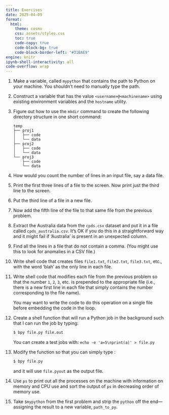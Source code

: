 ```yaml
---
title: Exercises
date: 2025-04-09
format:
  html:
    theme: cosmo
    css: assets/styles.css
    toc: true
    code-copy: true
    code-block-bg: true
    code-block-border-left: "#31BAE9" 
engine: knitr
ipynb-shell-interactivity: all
code-overflow: wrap
---
```



1.  Make a variable, called `mypython` that contains the path to Python
    on your machine. You shouldn't need to manually type the path.
2.  Construct a variable that has the value `<username>@<machinename>` using
    existing environment variables and the `hostname` utility.
3.  Figure out how to use the `mkdir` command to create the following
    directory structure in one short command:


        temp
        ├── proj1
        │   ├── code
        │   └── data
        ├── proj2
        │   ├── code
        │   └── data
        └── proj3
            ├── code
            └── data


4.  How would you count the number of lines in an input file, say a data
    file.
5.  Print the first three lines of a file to the screen. Now print just
    the third line to the screen.
6.  Put the third line of a file in a new file.
7.  Now add the fifth line of the file to that same file from the
    previous problem.
8.  Extract the Australia data from the `cpds.csv` dataset and put it in
    a file called `cpds_australia.csv`. It's OK if you do this in a
    straightforward way and it might fail if 'Australia' is present in
    an unexpected column.
9.  Find all the lines in a file that do not contain a comma. (You might
    use this to look for anomalies in a CSV file.)
10. Write shell code that creates files `file1.txt`, `file2.txt`,
    `file3.txt`, etc., with the word 'blah' as the only line in each
    file.
11. Write shell code that modifies each file from the previous problem
    so that the number `1`, `2`, `3`, etc. is prepended to the
    appropriate file (i.e., there is a new first line in each file that
    simply contains the number corresponding to the file name).

    You may want to write the code to do this operation on a single file
    before embedding the code in the loop.

12. Create a shell function that will run a Python job in the background
    such that I can run the job by typing:

	```bash
	$ bpy file.py file.out
	```

	You can create a test jobs with: `echo -e 'a=5\nprint(a)' > file.py`

13. Modify the function so that you can simply type :

	```bash
	$ bpy file.py
	```

	and it will use `file.pyout` as the output file.

14. Use `ps` to print out all the processes on the machine with
    information on memory and CPU use and sort the output of `ps` in
    decreasing order of memory use.
15. Take `$mypython` from the first problem and strip the `python` off
    the end---assigning the result to a new variable, `path_to_py`.

